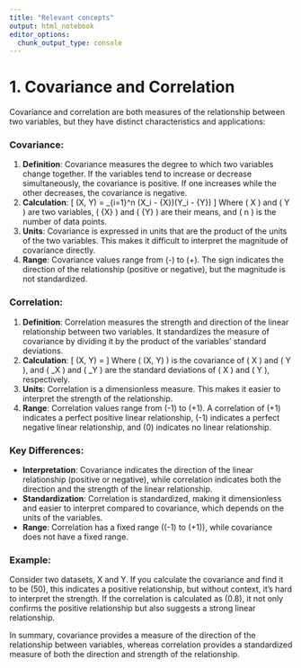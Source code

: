 ```yaml
---
title: "Relevant concepts"
output: html_notebook
editor_options:
  chunk_output_type: console
---
```


# 1. Covariance and Correlation

Covariance and correlation are both measures of the relationship between two variables, but they have distinct characteristics and applications:

### Covariance:
1. **Definition**: Covariance measures the degree to which two variables change together. If the variables tend to increase or decrease simultaneously, the covariance is positive. If one increases while the other decreases, the covariance is negative.
2. **Calculation**:
   \[
   \text{Cov}(X, Y) = \frac{1}{n} \sum_{i=1}^n (X_i - \bar{X})(Y_i - \bar{Y})
   \]
   Where \( X \) and \( Y \) are two variables, \( \bar{X} \) and \( \bar{Y} \) are their means, and \( n \) is the number of data points.
3. **Units**: Covariance is expressed in units that are the product of the units of the two variables. This makes it difficult to interpret the magnitude of covariance directly.
4. **Range**: Covariance values range from \(-\infty\) to \(+\infty\). The sign indicates the direction of the relationship (positive or negative), but the magnitude is not standardized.

### Correlation:
1. **Definition**: Correlation measures the strength and direction of the linear relationship between two variables. It standardizes the measure of covariance by dividing it by the product of the variables' standard deviations.
2. **Calculation**:
   \[
   \text{Corr}(X, Y) = \frac{\text{Cov}(X, Y)}{\sigma_X \sigma_Y}
   \]
   Where \( \text{Cov}(X, Y) \) is the covariance of \( X \) and \( Y \), and \( \sigma_X \) and \( \sigma_Y \) are the standard deviations of \( X \) and \( Y \), respectively.
3. **Units**: Correlation is a dimensionless measure. This makes it easier to interpret the strength of the relationship.
4. **Range**: Correlation values range from \(-1\) to \(+1\). A correlation of \(+1\) indicates a perfect positive linear relationship, \(-1\) indicates a perfect negative linear relationship, and \(0\) indicates no linear relationship.

### Key Differences:
- **Interpretation**: Covariance indicates the direction of the linear relationship (positive or negative), while correlation indicates both the direction and the strength of the linear relationship.
- **Standardization**: Correlation is standardized, making it dimensionless and easier to interpret compared to covariance, which depends on the units of the variables.
- **Range**: Correlation has a fixed range (\(-1\) to \(+1\)), while covariance does not have a fixed range.

### Example:
Consider two datasets, X and Y. If you calculate the covariance and find it to be \(50\), this indicates a positive relationship, but without context, it’s hard to interpret the strength. If the correlation is calculated as \(0.8\), it not only confirms the positive relationship but also suggests a strong linear relationship.

In summary, covariance provides a measure of the direction of the relationship between variables, whereas correlation provides a standardized measure of both the direction and strength of the relationship.
